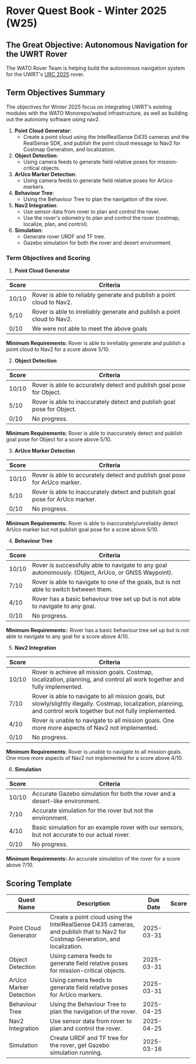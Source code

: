 # Rover Quest Book - Winter 2025 (W25)

## The Great Objective: Autonomous Navigation for the UWRT Rover

The WATO Rover Team is helping build the autonomous navigation system for the UWRT's [URC 2025](https://urc.marssociety.org/home/requirements-guidelines) rover. 

## Term Objectives Summary

The objectives for Winter 2025 focus on integrating UWRT's existing modules with the WATO Monorepo/watod infrastructure, as well as building out the autonomy software using nav2.

1. **Point Cloud Generator**:
    - Create a point cloud using the IntelRealSense D435 cameras and the RealSense SDK, and publish the point cloud message to Nav2 for Costmap Generation, and localization.
2. **Object Detection**:
    - Using camera feeds to generate field relative poses for mission-critical objects.
3. **ArUco Marker Detection**:
    - Using camera feeds to generate field relative poses for ArUco markers.
4. **Behaviour Tree**:
    - Using the Behaviour Tree to plan the navigation of the rover.
5. **Nav2 Integration**:
    - Use sensor data from rover to plan and control the rover.
    - Use the rover's odometry to plan and control the rover (costmap, localize, plan, and control).
6. **Simulation**:
    - Generate rover URDF and TF tree.
    - Gazebo simulation for both the rover and desert environment.

### Term Objectives and Scoring

1. **Point Cloud Generator**

| Score | Criteria                                                                 |
|-------|-------------------------------------------------------------------------|
| 10/10 | Rover is able to reliably generate and publish a point cloud to Nav2. |
| 5/10  | Rover is able to inreliably generate and publish a point cloud to Nav2. | 
| 0/10  | We were not able to meet the above goals                                                            |

**Minimum Requirements:**  Rover is able to inreliably generate and publish a point cloud to Nav2 for a score above 5/10.

2. **Object Detection**

| Score | Criteria                                                                 |
|-------|-------------------------------------------------------------------------|
| 10/10 | Rover is able to accurately detect and publish goal pose for Object. |
| 5/10  | Rover is able to inaccurately detect and publish goal pose for Object. |
| 0/10  | No progress.                                                            |

**Minimum Requirements:** Rover is able to inaccurately detect and publish goal pose for Object for a score above 5/10.

3. **ArUco Marker Detection**

| Score | Criteria                                                                 |
|-------|-------------------------------------------------------------------------|
| 10/10 | Rover is able to accurately detect and publish goal pose for ArUco marker. |
| 5/10  | Rover is able to inaccurately detect and publish goal pose for ArUco marker. |
| 0/10  | No progress.                                                            |

**Minimum Requirements:** Rover is able to inaccurately/unreliably detect ArUco marker but not publish goal pose for a score above 5/10.

4. **Behaviour Tree**

| Score | Criteria                                                                 |
|-------|-------------------------------------------------------------------------|
| 10/10 | Rover is successfully able to navigate to any goal autonomously. (Object, ArUco, or GNSS Waypoint). |
| 7/10 | Rover is able to navigate to one of the goals, but is not able to switch between them. |
| 4/10 | Rover has a basic behaviour tree set up but is not able to navigate to any goal. |
| 0/10 |  No progress.                                                            |

**Minimum Requirements:**: Rover has a basic behaviour tree set up but is not able to navigate to any goal for a score above 4/10.

5. **Nav2 Integration**

| Score | Criteria                                                                 |
|-------|-------------------------------------------------------------------------|
| 10/10 | Rover is achieve all mission goals. Costmap, localization, planning, and control all work together and fully implemented. |
| 7/10 | Rover is able to navigate to all mission goals, but slowly/slightly illegally. Costmap, localization, planning, and control work together but not fully implemented. |
| 4/10 | Rover is unable to navigate to all mission goals. One more more aspects of Nav2 not implemented. |
| 0/10 |  No progress.                                                            |

**Minimum Requirements:** Rover is unable to navigate to all mission goals. One more more aspects of Nav2 not implemented for a score above 4/10.

6. **Simulation**

| Score | Criteria                                                                 |
|-------|-------------------------------------------------------------------------|
| 10/10 | Accurate Gazebo simulation for both the rover and a desert-like environment. |
| 7/10 | Accurate simulation for the rover but not the environment.
| 4/10 | Basic simulation for an example rover with our sensors, but not accurate to our actual rover. |
| 0/10 |  No progress.                                                            |

**Minimum Requirements:** An accurate simulation of the rover for a score above 7/10.

## Scoring Template

| Quest Name | Description | Due Date | Score |
|------------|-------------|----------|-------|
| Point Cloud Generator | Create a point cloud using the IntelRealSense D435 cameras, and publish that to Nav2 for Costmap Generation, and localization. | 2025-03-31 | |
| Object Detection | Using camera feeds to generate field relative poses for mission-critical objects. | 2025-03-31 | |
| ArUco Marker Detection | Using camera feeds to generate field relative poses for ArUco markers. | 2025-03-31 | |
| Behaviour Tree | Using the Behaviour Tree to plan the navigation of the rover. | 2025-04-25 | |
| Nav2 Integration | Use sensor data from rover to plan and control the rover. | 2025-04-25 | |
| Simulation | Create URDF and TF tree for the rover, get Gazebo simulation running. | 2025-03-16 | |
